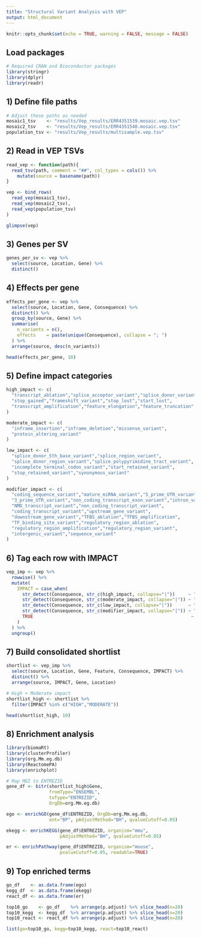 ```yaml
---
title: "Structural Variant Analysis with VEP"
output: html_document
---
```


```r
knitr::opts_chunk$set(echo = TRUE, warning = FALSE, message = FALSE)
```

## Load packages

```r
# Required CRAN and Bioconductor packages
library(stringr)
library(dplyr)
library(readr)
```

## 1) Define file paths

```r
# Adjust these paths as needed
mosaic1_tsv    <- "results/Vep_results/ERR4351539.mosaic.vep.tsv"
mosaic2_tsv    <- "results/Vep_results/ERR4351540.mosaic.vep.tsv"
population_tsv <- "results/Vep_results/multisample.vep.tsv"
```

## 2) Read in VEP TSVs

```r
read_vep <- function(path){
  read_tsv(path, comment = "##", col_types = cols()) %>%
    mutate(source = basename(path))
}

vep <- bind_rows(
  read_vep(mosaic1_tsv),
  read_vep(mosaic2_tsv),
  read_vep(population_tsv)
)

glimpse(vep)
```

## 3) Genes per SV

```r
genes_per_sv <- vep %>%
  select(source, Location, Gene) %>%
  distinct()

```

## 4) Effects per gene

```r
effects_per_gene <- vep %>%
  select(source, Location, Gene, Consequence) %>%
  distinct() %>%
  group_by(source, Gene) %>%
  summarise(
    n_variants = n(),
    effects    = paste(unique(Consequence), collapse = "; ")
  ) %>%
  arrange(source, desc(n_variants))

head(effects_per_gene, 10)
```

## 5) Define impact categories

```r
high_impact <- c(
  "transcript_ablation","splice_acceptor_variant","splice_donor_variant",
  "stop_gained","frameshift_variant","stop_lost","start_lost",
  "transcript_amplification","feature_elongation","feature_truncation"
)

moderate_impact <- c(
  "inframe_insertion","inframe_deletion","missense_variant",
  "protein_altering_variant"
)

low_impact <- c(
  "splice_donor_5th_base_variant","splice_region_variant",
  "splice_donor_region_variant","splice_polypyrimidine_tract_variant",
  "incomplete_terminal_codon_variant","start_retained_variant",
  "stop_retained_variant","synonymous_variant"
)

modifier_impact <- c(
  "coding_sequence_variant","mature_miRNA_variant","5_prime_UTR_variant",
  "3_prime_UTR_variant","non_coding_transcript_exon_variant","intron_variant",
  "NMD_transcript_variant","non_coding_transcript_variant",
  "coding_transcript_variant","upstream_gene_variant",
  "downstream_gene_variant","TFBS_ablation","TFBS_amplification",
  "TF_binding_site_variant","regulatory_region_ablation",
  "regulatory_region_amplification","regulatory_region_variant",
  "intergenic_variant","sequence_variant"
)
```

## 6) Tag each row with IMPACT

```r
vep_imp <- vep %>%
  rowwise() %>%
  mutate(
    IMPACT = case_when(
      str_detect(Consequence, str_c(high_impact, collapse="|"))     ~ "HIGH",
      str_detect(Consequence, str_c(moderate_impact, collapse="|")) ~ "MODERATE",
      str_detect(Consequence, str_c(low_impact, collapse="|"))      ~ "LOW",
      str_detect(Consequence, str_c(modifier_impact, collapse="|")) ~ "MODIFIER",
      TRUE                                                           ~ NA_character_
    )
  ) %>%
  ungroup()
```

## 7) Build consolidated shortlist

```r
shortlist <- vep_imp %>%
  select(source, Location, Gene, Feature, Consequence, IMPACT) %>%
  distinct() %>%
  arrange(source, IMPACT, Gene, Location)

# High + Moderate impact
shortlist_high <- shortlist %>%
  filter(IMPACT %in% c("HIGH","MODERATE"))

head(shortlist_high, 10)
```

## 8) Enrichment analysis

```r
library(biomaRt)
library(clusterProfiler)
library(org.Mm.eg.db)
library(ReactomePA)
library(enrichplot)

# Map MGI to ENTREZID
gene_df <- bitr(shortlist_high$Gene,
                fromType="ENSEMBL",
                toType="ENTREZID",
                OrgDb=org.Mm.eg.db)

ego <- enrichGO(gene_df$ENTREZID, OrgDb=org.Mm.eg.db,
                ont="BP", pAdjustMethod="BH", qvalueCutoff=0.05)

ekegg <- enrichKEGG(gene_df$ENTREZID, organism="mmu",
                    pAdjustMethod="BH", qvalueCutoff=0.05)

er <- enrichPathway(gene_df$ENTREZID, organism="mouse",
                    pvalueCutoff=0.05, readable=TRUE)
```

## 9) Top enriched terms

```r
go_df    <- as.data.frame(ego)
kegg_df  <- as.data.frame(ekegg)
react_df <- as.data.frame(er)

top10_go    <- go_df    %>% arrange(p.adjust) %>% slice_head(n=20)
top10_kegg  <- kegg_df  %>% arrange(p.adjust) %>% slice_head(n=20)
top10_react <- react_df %>% arrange(p.adjust) %>% slice_head(n=20)

list(go=top10_go, kegg=top10_kegg, react=top10_react)
```
